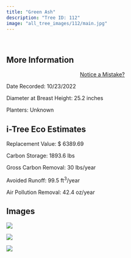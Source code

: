 ```yaml
---
title: "Green Ash"
description: "Tree ID: 112"
image: "all_tree_images/112/main.jpg"
---
```


<br>

## **More Information**
::: column-margin
<center><a class="button" href="https://forms.gle/W6f5nwYxrM33hF4f7">Notice a Mistake?</a></center>
:::


Date Recorded:  10/23/2022

Diameter at Breast Height:  25.2  inches

Planters:  Unknown

## **i-Tree Eco Estimates**


 Replacement Value: $ 6389.69

 Carbon Storage:  1893.6  lbs

 Gross Carbon Removal:  30  lbs/year

 Avoided Runoff:  99.5  ft<sup>3</sup>/year

 Air Pollution Removal:  42.4  oz/year

## **Images**


 ![](all_tree_images/112/IMG_6795.jpg)

 ![](all_tree_images/112/IMG_6796.jpg)

 ![](all_tree_images/112/main.jpg)
